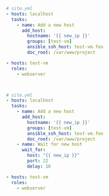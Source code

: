<CodeSurferLayout>


```yaml 5:9 subtitle="Could be a vm, clound instance, etc. created before in the run."
# site.yml
- hosts: localhost
  tasks:
    - name: Add a new host
      add_host:
        hostname: '{{ new_ip }}'
        groups: [test-vm]
        ansible_ssh_host: test-vm.foo
        doc_root: /var/www/project

- hosts: test-vm
  roles:
    - webserver
```

```diff 11:13 subtitle="Complete new run (in the same playbook file)"
```

```diff 7,11 subtitle="Assigned by group name"
```

```yaml subtitle="And as a bonus, we wait for the host to become available"
# site.yml
- hosts: localhost
  tasks:
    - name: Add a new host
      add_host:
        hostname: '{{ new_ip }}'
        groups: [test-vm]
        ansible_ssh_host: test-vm.foo
        doc_root: /var/www/project
    - name: Wait for new host
      wait_for:
        host: "{{ new_ip }}"
        port: 22
        delay: 10

- hosts: test-vm
  roles:
    - webserver
```

```diff 1:18 title="Tada.."
```
</CodeSurferLayout>

